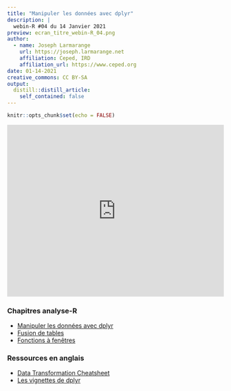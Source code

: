 ```yaml
---
title: "Manipuler les données avec dplyr"
description: |
  webin-R #04 du 14 Janvier 2021
preview: ecran_titre_webin-R_04.png
author:
  - name: Joseph Larmarange
    url: https://joseph.larmarange.net
    affiliation: Ceped, IRD
    affiliation_url: https://www.ceped.org
date: 01-14-2021
creative_commons: CC BY-SA
output:
  distill::distill_article:
    self_contained: false
---
```




```r
knitr::opts_chunk$set(echo = FALSE)
```



<iframe width="100%" height="400" src="https://www.youtube.com/embed/aFvBhgmawcs" frameborder="0" allow="accelerometer; autoplay; clipboard-write; encrypted-media; gyroscope; picture-in-picture" allowfullscreen></iframe>


### Chapitres analyse-R

- [Manipuler les données avec dplyr](http://larmarange.github.io/analyse-R/manipuler-les-donnees-avec-dplyr.html)
- [Fusion de tables](https://larmarange.github.io/analyse-R/fusion-de-tables.html)
- [Fonctions à fenêtres](https://larmarange.github.io/analyse-R/fonctions-a-fenetre.html)

### Ressources en anglais

- [Data Transformation Cheatsheet](https://github.com/rstudio/cheatsheets/raw/master/data-transformation.pdf)
- [Les vignettes de dplyr](https://dplyr.tidyverse.org/articles/index.html)

